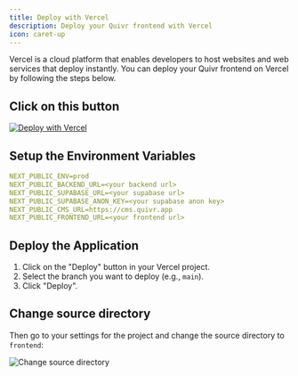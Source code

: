 ```yaml
---
title: Deploy with Vercel
description: Deploy your Quivr frontend with Vercel
icon: caret-up
---
```


Vercel is a cloud platform that enables developers to host websites and web services that deploy instantly. You can deploy your Quivr frontend on Vercel by following the steps below.

## Click on this button

[![Deploy with Vercel](https://vercel.com/button)](https://vercel.com/new/clone?repository-url=https%3A%2F%2Fgithub.com%2Fquivrhq%2Fquivr%2F&env=NEXT_PUBLIC_ENV,NEXT_PUBLIC_BACKEND_URL,NEXT_PUBLIC_SUPABASE_URL,NEXT_PUBLIC_SUPABASE_ANON_KEY,NEXT_PUBLIC_CMS_URL,NEXT_PUBLIC_FRONTEND_URL&envDescription=Env%20Variables%20needed%20for%20your%20project&envLink=https%3A%2F%2Fdocs.quivr.app%2Fdeployment%2Fvercel&demo-title=Quivr%20in%20Production&demo-description=Quivr%20is%20your%20GenAI%20second%20Brain&demo-url=https%3A%2F%2Fchat.quivr.app)


## Setup the Environment Variables

```yaml
NEXT_PUBLIC_ENV=prod
NEXT_PUBLIC_BACKEND_URL=<your backend url>
NEXT_PUBLIC_SUPABASE_URL=<your supabase url>
NEXT_PUBLIC_SUPABASE_ANON_KEY=<your supabase anon key>
NEXT_PUBLIC_CMS_URL=https://cms.quivr.app
NEXT_PUBLIC_FRONTEND_URL=<your frontend url>
```

## Deploy the Application

1. Click on the "Deploy" button in your Vercel project.
2. Select the branch you want to deploy (e.g., `main`).
3. Click "Deploy".

## Change source directory

Then go to your settings for the project and change the source directory to `frontend`:

![Change source directory](/images/vercel-source.png)


